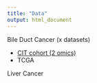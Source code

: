 ```yaml
---
title: "Data"
output: html_document
---
```



Bile Duct Cancer (x datasets)

* [CIT cohort (2 omics)](Data/BileDuctCancer/icc_cit.html)
* TCGA



Liver Cancer


